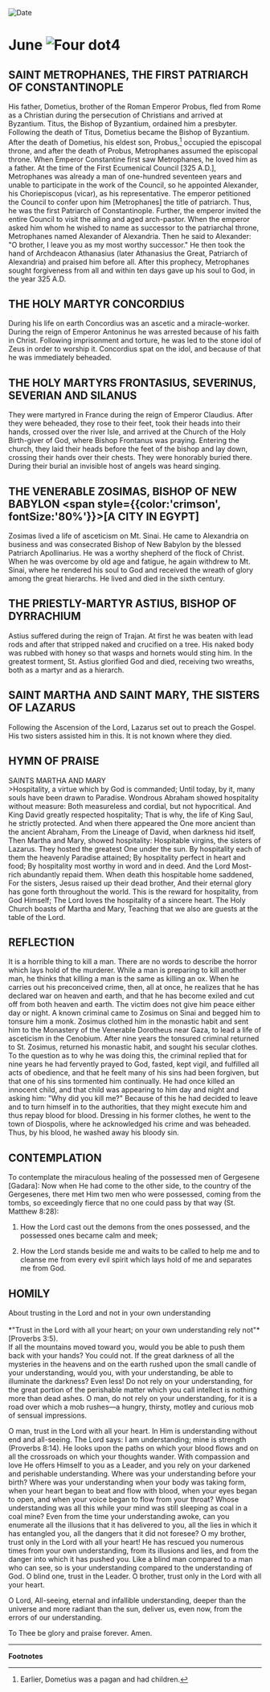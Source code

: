 
<RunningHead />
<Image src="/title-imprint.png" height={68} width={50} alt="Date" className="title-imprint"/>

# <div id="date">June <Image className="four-dot" src="/four-dot.png" height={15} width={15} alt="Four dot" />4</div>

## SAINT METROPHANES, THE FIRST PATRIARCH OF CONSTANTINOPLE

His father, Dometius, brother of the Roman Emperor Probus, fled from Rome as a Christian during the persecution of Christians and arrived at Byzantium. Titus, the Bishop of Byzantium, ordained him a presbyter. Following the death of Titus, Dometius became the Bishop of Byzantium. After the death of Dometius, his eldest son, Probus,[^1] occupied the episcopal throne, and after the death of Probus, Metrophanes assumed the episcopal throne. When Emperor Constantine first saw Metrophanes, he loved him as a father. At the time of the First Ecumenical Council [325 A.D.], Metrophanes was already a man of one-hundred seventeen years and unable to participate in the work of the Council, so he appointed Alexander, his Choriepiscopus (vicar), as his representative. The emperor petitioned the Council to confer upon him [Metrophanes] the title of patriarch. Thus, he was the first Patriarch of Constantinople. Further, the emperor invited the entire Council to visit the ailing and aged arch-pastor. When the emperor asked him whom he wished to name as successor to the patriarchal throne, Metrophanes named Alexander of Alexandria. Then he said to Alexander: "O brother, I leave you as my most worthy successor." He then took the hand of Archdeacon Athanasius (later Athanasius the Great, Patriarch of Alexandria) and praised him before all. After this prophecy, Metrophanes sought forgiveness from all and within ten days gave up his soul to God, in the year 325 A.D.


## THE HOLY MARTYR CONCORDIUS

During his life on earth Concordius was an ascetic and a miracle-worker. During the reign of Emperor Antoninus he was arrested because of his faith in Christ. Following imprisonment and torture, he was led to the stone idol of Zeus in order to worship it. Concordius spat on the idol, and because of that he was immediately beheaded.

## THE HOLY MARTYRS FRONTASIUS, SEVERINUS, SEVERIAN AND SILANUS

They were martyred in France during the reign of Emperor Claudius. After they were beheaded, they rose to their feet, took their heads into their hands, crossed over the river Isle, and arrived at the Church of the Holy Birth-giver of God, where Bishop Frontanus was praying. Entering the church, they laid their heads before the feet of the bishop and lay down, crossing their hands over their chests. They were honorably buried there. During their burial an invisible host of angels was heard singing.

## THE VENERABLE ZOSIMAS, BISHOP OF NEW BABYLON <span style={{color:'crimson', fontSize:'80%'}}>[A CITY IN EGYPT]</span>

Zosimas lived a life of asceticism on Mt. Sinai. He came to Alexandria on business and was consecrated Bishop of New Babylon by the blessed Patriarch Apollinarius. He was a worthy shepherd of the flock of Christ. When he was overcome by old age and fatigue, he again withdrew to Mt. Sinai, where he rendered his soul to God and received the wreath of glory among the great hierarchs. He lived and died in the sixth century.

## THE PRIESTLY-MARTYR ASTIUS, BISHOP OF DYRRACHIUM

Astius suffered during the reign of Trajan. At first he was beaten with lead rods and after that stripped naked and crucified on a tree. His naked body was rubbed with honey so that wasps and hornets would sting him. In the greatest torment, St. Astius glorified God and died, receiving two wreaths, both as a martyr and as a hierarch.

## SAINT MARTHA AND SAINT MARY, THE SISTERS OF LAZARUS

Following the Ascension of the Lord, Lazarus set out to preach the Gospel. His two sisters assisted him in this. It is not known where they died.


## HYMN OF PRAISE
<div style={{textAlign:'center', color:'crimson', fontWeight:'bold'}}>
SAINTS MARTHA AND MARY
</div>
>Hospitality, a virtue which by God is commanded;  
Until today, by it, many souls have been drawn to Paradise.  
Wondrous Abraham showed hospitality without measure:  
Both measureless and cordial, but not hypocritical.  
And King David greatly respected hospitality;  
That is why, the life of King Saul, he strictly protected.  
And when there appeared the One more ancient than the ancient Abraham,  
From the Lineage of David, when darkness hid itself,  
Then Martha and Mary, showed hospitality:  
Hospitable virgins, the sisters of Lazarus.  
They hosted the greatest One under the sun.  
By hospitality each of them the heavenly Paradise attained;  
By hospitality perfect in heart and food;  
By hospitality most worthy in word and in deed.  
And the Lord Most-rich abundantly repaid them.  
When death this hospitable home saddened,  
For the sisters, Jesus raised up their dead brother,  
And their eternal glory has gone forth throughout the world.  
This is the reward for hospitality, from God Himself;  
The Lord loves the hospitality of a sincere heart.  
The Holy Church boasts of Martha and Mary,  
Teaching that we also are guests at the table of the Lord.  
 
## REFLECTION

It is a horrible thing to kill a man. There are no words to describe the horror which lays hold of the murderer. While a man is preparing to kill another man, he thinks that killing a man is the same as killing an ox. When he carries out his preconceived crime, then, all at once, he realizes that he has declared war on heaven and earth, and that he has become exiled and cut off from both heaven and earth. The victim does not give him peace either day or night. A known criminal came to Zosimus on Sinai and begged him to tonsure him a monk. Zosimus clothed him in the monastic habit and sent him to the Monastery of the Venerable Dorotheus near Gaza, to lead a life of asceticism in the Cenobium. After nine years the tonsured criminal returned to St. Zosimus, returned his monastic habit, and sought his secular clothes. To the question as to why he was doing this, the criminal replied that for nine years he had fervently prayed to God, fasted, kept vigil, and fulfilled all acts of obedience, and that he feelt many of his sins had been forgiven, but that one of his sins tormented him continually. He had once killed an innocent child, and that child was appearing to him day and night and asking him: "Why did you kill me?" Because of this he had decided to leave and to turn himself in to the authorities, that they might execute him and thus repay blood for blood. Dressing in his former clothes, he went to the town of Diospolis, where he acknowledged his crime and was beheaded. Thus, by his blood, he washed away his bloody sin.

## CONTEMPLATION

To contemplate the miraculous healing of the possessed men of Gergesene [Gadara]: Now when He had come to the other side, to the country of the Gergesenes, there met Him two men who were possessed, coming from the tombs, so exceedingly fierce that no one could pass by that way (St. Matthew 8:28):

1. How the Lord cast out the demons from the ones possessed, and the possessed ones became calm and meek;

2. How the Lord stands beside me and waits to be called to help me and to cleanse me from every evil spirit which lays hold of me and separates me from God.


## HOMILY
<div style={{textAlign:'center', color:'crimson', fontWeight:'bold'}}>
About trusting in the Lord and not in your own understanding
</div>
<br />
<div style={{textAlign:'right'}}>
*"Trust in the Lord with all your heart; on your own understanding rely not"* [Proverbs 3:5).
</div>
If all the mountains moved toward you, would you be able to push them back with your hands? You could not. If the great darkness of all the mysteries in the heavens and on the earth rushed upon the small candle of your understanding, would you, with your understanding, be able to illuminate the darkness? Even less! Do not rely on your understanding, for the great portion of the perishable matter which you call intellect is nothing more than dead ashes. O man, do not rely on your understanding, for it is a road over which a mob rushes—a hungry, thirsty, motley and curious mob of sensual impressions.

O man, trust in the Lord with all your heart. In Him is understanding without end and all-seeing. The Lord says: I am understanding; mine is strength (Proverbs 8:14). He looks upon the paths on which your blood flows and on all the crossroads on which your thoughts wander. With compassion and love He offers Himself to you as a Leader, and you rely on your darkened and perishable understanding. Where was your understanding before your birth? Where was your understanding when your body was taking form, when your heart began to beat and flow with blood, when your eyes began to open, and when your voice began to flow from your throat? Whose understanding was all this while your mind was still sleeping as coal in a coal mine? Even from the time your understanding awoke, can you enumerate all the illusions that it has delivered to you, all the lies in which it has entangled you, all the dangers that it did not foresee? O my brother, trust only in the Lord with all your heart! He has rescued you numerous times from your own understanding, from its illusions and lies, and from the danger into which it has pushed you. Like a blind man compared to a man who can see, so is your understanding compared to the understanding of God. O blind one, trust in the Leader. O brother, trust only in the Lord with all your heart.

O Lord, All-seeing, eternal and infallible understanding, deeper than the universe and more radiant than the sun, deliver us, even now, from the errors of our understanding.

To Thee be glory and praise forever. Amen.

---
**Footnotes**

[^1]: Earlier, Dometius was a pagan and had children.